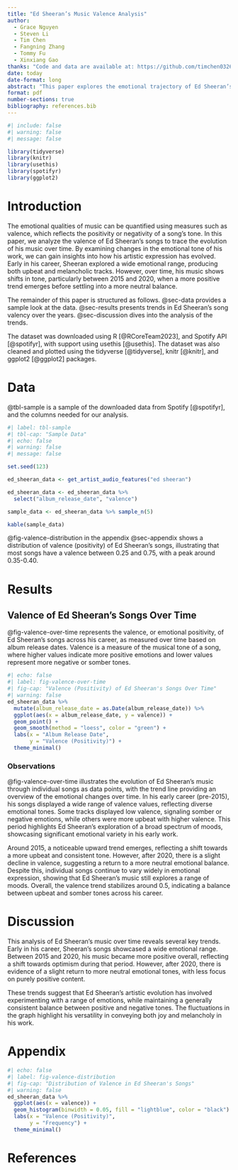 ```yaml
---
title: "Ed Sheeran’s Music Valence Analysis"
author: 
  - Grace Nguyen
  - Steven Li
  - Tim Chen
  - Fangning Zhang
  - Tommy Fu
  - Xinxiang Gao
thanks: "Code and data are available at: https://github.com/timchen0326/ed_sheeran_spotify_analysis"
date: today
date-format: long
abstract: "This paper explores the emotional trajectory of Ed Sheeran’s music by analyzing the valence, or emotional positivity, of his songs over time. Early in his career, Sheeran's music displayed a wide range of emotional tones, with significant variation in valence values. From 2015 to 2020, there is a marked increase in positivity, followed by a slight decline post-2020. These findings highlight the dynamic shifts in his music, balancing between upbeat and somber tones throughout his career."
format: pdf
number-sections: true
bibliography: references.bib
---
```


```r
#| include: false
#| warning: false
#| message: false

library(tidyverse)
library(knitr)
library(usethis)
library(spotifyr)
library(ggplot2)
```

\newpage

# Introduction

The emotional qualities of music can be quantified using measures such as valence, which reflects the positivity or negativity of a song’s tone. In this paper, we analyze the valence of Ed Sheeran’s songs to trace the evolution of his music over time. By examining changes in the emotional tone of his work, we can gain insights into how his artistic expression has evolved. Early in his career, Sheeran explored a wide emotional range, producing both upbeat and melancholic tracks. However, over time, his music shows shifts in tone, particularly between 2015 and 2020, when a more positive trend emerges before settling into a more neutral balance.

The remainder of this paper is structured as follows. @sec-data provides a sample look at the data. @sec-results presents trends in Ed Sheeran's song valency over the years. @sec-discussion dives into the analysis of the trends.

The dataset was downloaded using R [@RCoreTeam2023], and Spotify API [@spotifyr], with support using usethis [@usethis]. The dataset was also cleaned and plotted using the tidyverse [@tidyverse], knitr [@knitr], and ggplot2 [@ggplot2] packages. 

# Data {#sec-data}

@tbl-sample is a sample of the downloaded data from Spotify [@spotifyr], and the columns needed for our analysis.
```r
#| label: tbl-sample
#| tbl-cap: "Sample Data"
#| echo: false
#| warning: false
#| message: false

set.seed(123)

ed_sheeran_data <- get_artist_audio_features("ed sheeran")

ed_sheeran_data <- ed_sheeran_data %>% 
  select("album_release_date", "valence")

sample_data <- ed_sheeran_data %>% sample_n(5)

kable(sample_data)
```

@fig-valence-distribution in the appendix @sec-appendix shows a distribution of valence (positivity) of Ed Sheeran's songs, illustrating that most songs have a valence between 0.25 and 0.75, with a peak around 0.35-0.40.

# Results {#sec-results}
## Valence of Ed Sheeran's Songs Over Time
@fig-valence-over-time represents the valence, or emotional positivity, of Ed Sheeran's songs across his career, as measured over time based on album release dates. Valence is a measure of the musical tone of a song, where higher values indicate more positive emotions and lower values represent more negative or somber tones.
```r
#| echo: false
#| label: fig-valence-over-time
#| fig-cap: "Valence (Positivity) of Ed Sheeran's Songs Over Time"
#| warning: false
ed_sheeran_data %>%
  mutate(album_release_date = as.Date(album_release_date)) %>%
  ggplot(aes(x = album_release_date, y = valence)) +
  geom_point() +
  geom_smooth(method = "loess", color = "green") +
  labs(x = "Album Release Date",
       y = "Valence (Positivity)") +
  theme_minimal()

```

### Observations
@fig-valence-over-time illustrates the evolution of Ed Sheeran's music through individual songs as data points, with the trend line providing an overview of the emotional changes over time. In his early career (pre-2015), his songs displayed a wide range of valence values, reflecting diverse emotional tones. Some tracks displayed low valence, signaling somber or negative emotions, while others were more upbeat with higher valence. This period highlights Ed Sheeran's exploration of a broad spectrum of moods, showcasing significant emotional variety in his early work.

Around 2015, a noticeable upward trend emerges, reflecting a shift towards a more upbeat and consistent tone. However, after 2020, there is a slight decline in valence, suggesting a return to a more neutral emotional balance. Despite this, individual songs continue to vary widely in emotional expression, showing that Ed Sheeran's music still explores a range of moods. Overall, the valence trend stabilizes around 0.5, indicating a balance between upbeat and somber tones across his career.

# Discussion {#sec-discussion}
This analysis of Ed Sheeran’s music over time reveals several key trends. Early in his career, Sheeran’s songs showcased a wide emotional range. Between 2015 and 2020, his music became more positive overall, reflecting a shift towards optimism during that period. However, after 2020, there is evidence of a slight return to more neutral emotional tones, with less focus on purely positive content.

These trends suggest that Ed Sheeran's artistic evolution has involved experimenting with a range of emotions, while maintaining a generally consistent balance between positive and negative tones. The fluctuations in the graph highlight his versatility in conveying both joy and melancholy in his work.

\newpage

# Appendix {#sec-appendix}
```r
#| echo: false
#| label: fig-valence-distribution
#| fig-cap: "Distribution of Valence in Ed Sheeran's Songs"
#| warning: false
ed_sheeran_data %>%
  ggplot(aes(x = valence)) +
  geom_histogram(binwidth = 0.05, fill = "lightblue", color = "black") +
  labs(x = "Valence (Positivity)", 
       y = "Frequency") +
  theme_minimal()

```

\newpage

# References
